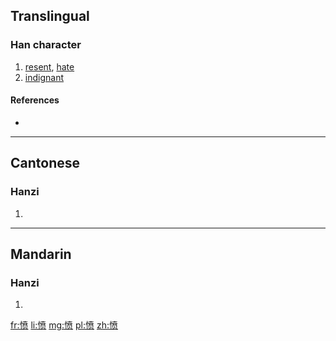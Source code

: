 {{also|憤}}
==Translingual==

===Han character===
{{Han char|rn=61|rad=心|as=09|sn=12|four=|canj=心十廿人 (PJTO)}}

# [[resent]], [[hate]]
# [[indignant]]

====References====
* {{Han ref|kx=0396.071|hdz=42325.140|uh=6124|ud=24868}}

----

==Cantonese==

===Hanzi===
{{yue-hanzi|jyut=|y=fan5|tra=憤}}

# {{defn|lang=yue|sort=心09}}

----

==Mandarin==

===Hanzi===
{{cmn-hanzi|tra=憤|pin=[[fèn]] ([[fen4]]), [[shuò]] ([[shuo4]])|wg=fen<sup>4</sup>, shuo<sup>4</sup>}}

# {{defn|lang=cmn|sort=心09}}

[[fr:愤]]
[[li:愤]]
[[mg:愤]]
[[pl:愤]]
[[zh:愤]]